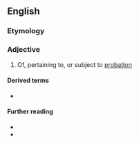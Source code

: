 ==English==

===Etymology===
{{suffix|en|probation|ary}}

===Adjective===
{{en-adj}}

# Of, pertaining to, or subject to [[probation]]

====Derived terms====
* {{l|en|probationary period}}

====Further reading====
* {{R:Webster 1913}}
* {{R:Century 1911}}